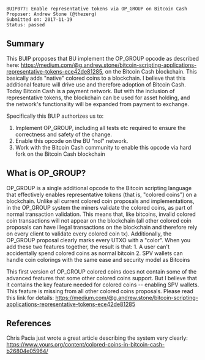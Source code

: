 <pre>
BUIP077: Enable representative tokens via OP_GROUP on Bitcoin Cash
Proposer: Andrew Stone (@thezerg)
Submitted on: 2017-11-19
Status: passed
</pre>

==Summary==

This BUIP proposes that BU implement the OP_GROUP opcode as described here: https://medium.com/@g.andrew.stone/bitcoin-scripting-applications-representative-tokens-ece42de81285, on the Bitcoin Cash blockchain.
This basically adds "native" colored coins to a blockchain. I believe that this additional feature will drive use and therefore adoption of Bitcoin Cash. Today Bitcoin Cash is a payment network. But with the inclusion of representative tokens, the blockchain can be used for asset holding, and the network's functionality will be expanded from payment to exchange.

Specifically this BUIP authorizes us to:

# Implement OP_GROUP, including all tests etc required to ensure the correctness and safety of the change.
# Enable this opcode on the BU "nol" network.
# Work with the Bitcoin Cash community to enable this opcode via hard fork on the Bitcoin Cash blockchain


==What is OP_GROUP?==

OP_GROUP is a single additional opcode to the Bitcoin scripting language that effectively enables representative tokens (that is, "colored coins") on a blockchain. Unlike all current colored coin proposals and implementations, in the OP_GROUP system the miners validate the colored coins, as part of normal transaction validation. This means that, like bitcoins, invalid colored coin transactions will not appear on the blockchain (all other colored coin proposals can have illegal transactions on the blockchain and therefore rely on every client to validate every colored coin tx). Additionally, the OP_GROUP proposal clearly marks every UTXO with a "color". When you add these two features together, the result is that:
1. A user can't accidentally spend colored coins as normal bitcoin
2. SPV wallets can handle coin colorings with the same ease and security model as Bitcoins

This first version of OP_GROUP colored coins does not contain some of the advanced features that some other colored coins support. But I believe that it contains the key feature needed for colored coins -- enabling SPV wallets. This feature is missing from all other colored coins proposals.
Please read this link for details: https://medium.com/@g.andrew.stone/bitcoin-scripting-applications-representative-tokens-ece42de81285

==References==

Chris Pacia just wrote a great article describing the system very clearly:
https://www.yours.org/content/colored-coins-in-bitcoin-cash-b26804e05964/

